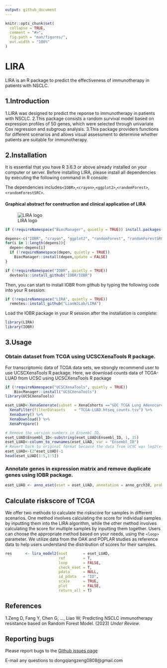 ```yaml
---
output: github_document
---
```


<!-- README.md is generated from README.Rmd. Please edit that file -->

```r
knitr::opts_chunk$set(
  collapse = TRUE,
  comment = "#>",
  fig.path = "man/figures/",
  out.width = "100%"
)
```

# LIRA

<!-- badges: start -->
<!-- badges: end -->
LIRA is an R package to predict the effectiveness of immunotherapy in patients with NSCLC.

## 1.Introduction
  1.LIRA was designed to predict the reponse to immunotherapy in patients with NSCLC.
  2.This package consists a random survival model based on expression profiles of 50 genes, which were selected through univariate Cox regression and subgroup analysis.
  3.This package providers functions for different scenarios and allows visual assessment to determine whether patients are suitable for immunotherapy.

## 2.Installation
It is essential that you have R 3.6.3 or above already installed on your computer or server. Before installing LIRA, please install all dependencies by executing the following command in R console:

The dependencies includes`<IOBR>`,`<crayon>`,`<ggplot2>`,`<randomForest>`,`<randomForestSRC>`.


#### Graphical abstract for construction and clinical application of LIRA
![LIRA logo](./man/figures/LIRA-workflow.png)

```r
if (!requireNamespace("BiocManager", quietly = TRUE)) install.packages("BiocManager")

depens<-c("IOBR", "crayon", "ggplot2", "randomForest", "randomForestSRC")
for(i in 1:length(depens)){
  depen<-depens[i]
  if (!requireNamespace(depen, quietly = TRUE))
    BiocManager::install(depen,update = FALSE)
}

if (!requireNamespace("IOBR", quietly = TRUE))
  devtools::install_github("IOBR/IOBR")
```

Then, you can start to install IOBR from github by typing the following code into your R session:
```r
if (!requireNamespace("LIRA", quietly = TRUE))
  remotes::install_github("LiaoWJLab/LIRA")
```

Load the IOBR package in your R session after the installation is complete:

```r
library(LIRA)
library(IOBR)
```

## 3.Usage
### Obtain dataset from TCGA using UCSCXenaTools R package.
For transcriptomic data of TCGA data sets, we strongly recommend user to use UCSCXenaTools R package. Here, we download counts data of TCGA-LUAD from UCSC using UCSCXenaTools R package
```r
if (!requireNamespace("UCSCXenaTools", quietly = TRUE))
    BiocManager::install("UCSCXenaTools")
library(UCSCXenaTools)

eset_LUAD<-XenaGenerate(subset = XenaCohorts =="GDC TCGA Lung Adenocarcinoma (LUAD)") %>% 
  XenaFilter(filterDatasets    = "TCGA-LUAD.htseq_counts.tsv") %>% 
  XenaQuery() %>%
  XenaDownload() %>% 
  XenaPrepare()

# Remove the version numbers in Ensembl ID.
eset_LUAD$Ensembl_ID<-substring(eset_LUAD$Ensembl_ID, 1, 15)
eset_LUAD<-column_to_rownames(eset_LUAD, var = "Ensembl_ID")
# Revert back to original format because the data from UCSC was log2(x+1)transformed.
eset_LUAD<-(2^eset_LUAD)-1
head(eset_LUAD[1:5,1:5])
```

### Annotate genes in expression matrix and remove duplicate genes using IOBR package.
```r
eset_LUAD <- anno_eset(eset = eset_LUAD, annotation = anno_grch38, probe = "id", symbol = "symbol")
```

## Calculate riskscore of TCGA
We offer two methods to calculate the riskscore for samples in different scenarios. One method involves calculating the score for individual samples by inputting them into the LIRA algorithm, while the other method involves calculating the score for multiple samples by inputting them together. Users can choose the appropriate method based on your needs, using the `<loop>` parameter. We utilize data from the OAK and POPLAR studies as reference data to help users understand the distribution of scores for their samples.
```r
res      <- lira_model2(eset       = eset_LUAD,
                        ref        = T, 
                        loop       = FALSE,
                        check_eset = T, 
                        pdata      = NULL,
                        id_pdata   = "ID",
                        scale      = TRUE,
                        plot       = FALSE,
                        return_all = T)
```




References
---------
1.Zeng D, Fang Y, Chen G, ..., Liao W; Predicting NSCLC immunotherapy resistance based on Random Forest Model. (2023) *Under Review*.


Reporting bugs
---------
Please report bugs to the [Github issues page](https://github.com/LiaoLab/LIRA/issues)

E-mail any questions to dongqiangzeng0808@gmail.com
